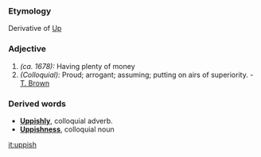 ===Etymology===
Derivative of [[Up]]
===Adjective=== 
#''(ca. 1678):'' Having plenty of money
#''(Colloquial):'' Proud; arrogant; assuming; putting on airs of superiority. - [[T. Brown]]
===Derived words===
*'''[[Uppishly]]''', colloquial adverb.
*'''[[Uppishness]]''', colloquial noun

[[it:uppish]]